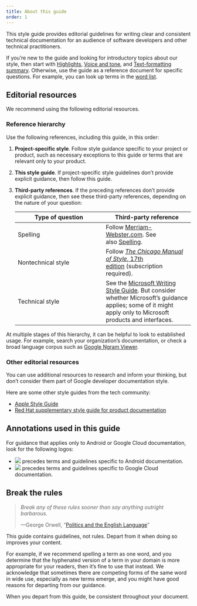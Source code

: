 ```yaml
---
title: About this guide
order: 1
---
```


This style guide provides editorial guidelines for writing clear and consistent technical documentation for an audience of software developers and other technical practitioners.

If you're new to the guide and looking for introductory topics about our style, then start with [Highlights](highlights.md), [Voice and tone](tone.md), and [Text-formatting summary](text-formatting.md). Otherwise, use the guide as a reference document for specific questions. For example, you can look up terms in the [word list](https://developers.google.com/style/word-list).

## Editorial resources

We recommend using the following editorial resources.

### Reference hierarchy

Use the following references, including this guide, in this order:

1. **Project-specific style**. Follow style guidance specific to your project or product, such as necessary exceptions to this guide or terms that are relevant only to your product.
2. **This style guide**. If project-specific style guidelines don't provide explicit guidance, then follow this guide.

3. **Third-party references**. If the preceding references don't provide explicit guidance, then see these third-party references, depending on the nature of your question:

    | Type of question | Third-party reference |
    | --- |  --- |
    | Spelling | Follow [Merriam-Webster.com](https://www.merriam-webster.com/). See also [Spelling](https://developers.google.com/style/spelling). |
    | Nontechnical style | Follow [*The Chicago Manual of Style*, 17th edition](https://www.chicagomanualofstyle.org/home.html) (subscription required). |
    | Technical style | See the [Microsoft Writing Style Guide](https://docs.microsoft.com/style-guide/welcome/). But consider whether Microsoft's guidance applies; some of it might apply only to Microsoft products and interfaces. |

At multiple stages of this hierarchy, it can be helpful to look to established usage. For example, search your organization's documentation, or check a broad language corpus such as [Google Ngram Viewer](https://books.google.com/ngrams/).

### Other editorial resources

You can use additional resources to research and inform your thinking, but don't consider them part of Google developer documentation style.

Here are some other style guides from the tech community:

- [Apple Style Guide](https://help.apple.com/applestyleguide/)
- [Red Hat supplementary style guide for product documentation](https://redhat-documentation.github.io/supplementary-style-guide/)

## Annotations used in this guide

For guidance that applies only to Android or Google Cloud documentation, look for the following logos:

- ![](images/android.png) precedes terms and guidelines specific to Android documentation.
- ![](https://www.gstatic.com/images/branding/productlogos/google_cloud/v8/web-24dp/logo_google_cloud_color_1x_web_24dp.png) precedes terms and guidelines specific to Google Cloud documentation.

## Break the rules

> *Break any of these rules sooner than say anything outright barbarous.*
>
> ---George Orwell, "[Politics and the English Language](https://www.orwellfoundation.com/the-orwell-foundation/orwell/essays-and-other-works/politics-and-the-english-language/)"

This guide contains guidelines, not rules. Depart from it when doing so improves your content.

For example, if we recommend spelling a term as one word, and you determine that the hyphenated version of a term in your domain is more appropriate for your readers, then it's fine to use that instead. We acknowledge that sometimes there are competing forms of the same word in wide use, especially as new terms emerge, and you might have good reasons for departing from our guidance.

When you depart from this guide, be consistent throughout your document.